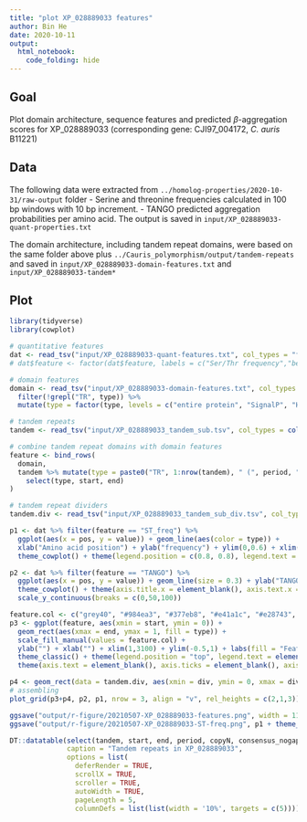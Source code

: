 ```yaml
---
title: "plot XP_028889033 features"
author: Bin He
date: 2020-10-11
output: 
  html_notebook:
    code_folding: hide
---
```


## Goal
Plot domain architecture, sequence features and predicted $\beta$-aggregation scores for XP_028889033 (corresponding gene: CJI97_004172, _C. auris_ B11221)

## Data
The following data were extracted from `../homolog-properties/2020-10-31/raw-output` folder
- Serine and threonine frequencies calculated in 100 bp windows with 10 bp increment.
- TANGO predicted aggregation probabilities per amino acid.
The output is saved in `input/XP_028889033-quant-properties.txt`

The domain architecture, including tandem repeat domains, were based on the same folder above plus `../Cauris_polymorphism/output/tandem-repeats` and saved in `input/XP_028889033-domain-features.txt` and `input/XP_028889033-tandem*`

## Plot
```r
library(tidyverse)
library(cowplot)
```


```r
# quantitative features
dat <- read_tsv("input/XP_028889033-quant-features.txt", col_types = "ffid")
# dat$feature <- factor(dat$feature, labels = c("Ser/Thr frequency","beta-aggregation probability"))

# domain features
domain <- read_tsv("input/XP_028889033-domain-features.txt", col_types = 'ccii') %>% 
  filter(!grepl("TR", type)) %>% 
  mutate(type = factor(type, levels = c("entire protein", "SignalP", "Hyphal_reg_CWP", "GPI-anchor")))

# tandem repeats
tandem <- read_tsv("input/XP_028889033_tandem_sub.tsv", col_types = cols())

# combine tandem repeat domains with domain features
feature <- bind_rows(
  domain,
  tandem %>% mutate(type = paste0("TR", 1:nrow(tandem), " (", period, " aa x ", copyN, ")")) %>% 
    select(type, start, end)
)

# tandem repeat dividers
tandem.div <- read_tsv("input/XP_028889033_tandem_sub_div.tsv", col_types = cols())
```

```r
p1 <- dat %>% filter(feature == "ST_freq") %>% 
  ggplot(aes(x = pos, y = value)) + geom_line(aes(color = type)) +
  xlab("Amino acid position") + ylab("frequency") + ylim(0,0.6) + xlim(1,3100) +
  theme_cowplot() + theme(legend.position = c(0.8, 0.8), legend.text = element_text(size = rel(0.8)))

p2 <- dat %>% filter(feature == "TANGO") %>% 
  ggplot(aes(x = pos, y = value)) + geom_line(size = 0.3) + ylab("TANGO") +
  theme_cowplot() + theme(axis.title.x = element_blank(), axis.text.x = element_blank()) + xlim(1,3100) +
  scale_y_continuous(breaks = c(0,50,100))

feature.col <- c("grey40", "#984ea3", "#377eb8", "#e41a1c", "#e28743", "#a6dba0", "#008837")
p3 <- ggplot(feature, aes(xmin = start, ymin = 0)) + 
  geom_rect(aes(xmax = end, ymax = 1, fill = type)) +
  scale_fill_manual(values = feature.col) +
  ylab("") + xlab("") + xlim(1,3100) + ylim(-0.5,1) + labs(fill = "Feature") + guides(fill = guide_legend(nrow = 2)) +
  theme_classic() + theme(legend.position = "top", legend.text = element_text(size = rel(0.8))) +
  theme(axis.text = element_blank(), axis.ticks = element_blank(), axis.line = element_blank())

p4 <- geom_rect(data = tandem.div, aes(xmin = div, ymin = 0, xmax = div + 3, ymax = 1), fill = "gray30")
# assembling
plot_grid(p3+p4, p2, p1, nrow = 3, align = "v", rel_heights = c(2,1,3))
```

```r
ggsave("output/r-figure/20210507-XP_028889033-features.png", width = 11, height = 5)
ggsave("output/r-figure/20210507-XP_028889033-ST-freq.png", p1 + theme_classic() + theme(legend.position = "top"), width = 6, height = 2)
```

```r
DT::datatable(select(tandem, start, end, period, copyN, consensus_nogap), 
              caption = "Tandem repeats in XP_028889033", 
              options = list(
                deferRender = TRUE,
                scrollX = TRUE,
                scroller = TRUE,
                autoWidth = TRUE,
                pageLength = 5,
                columnDefs = list(list(width = '10%', targets = c(5)))))
```

